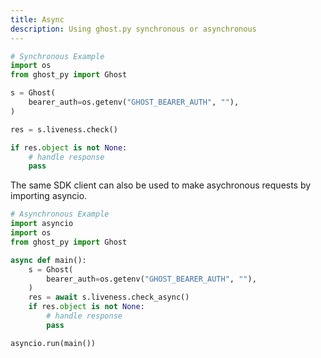 ```yaml
---
title: Async
description: Using ghost.py synchronous or asynchronous
---
```



```python
# Synchronous Example
import os
from ghost_py import Ghost

s = Ghost(
    bearer_auth=os.getenv("GHOST_BEARER_AUTH", ""),
)

res = s.liveness.check()

if res.object is not None:
    # handle response
    pass
```


The same SDK client can also be used to make asychronous requests by importing asyncio.
```python
# Asynchronous Example
import asyncio
import os
from ghost_py import Ghost

async def main():
    s = Ghost(
        bearer_auth=os.getenv("GHOST_BEARER_AUTH", ""),
    )
    res = await s.liveness.check_async()
    if res.object is not None:
        # handle response
        pass

asyncio.run(main())
```

